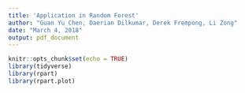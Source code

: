 ```yaml
---
title: 'Application in Random Forest'
author: "Guan Yu Chen, Daerian Dilkumar, Derek Frempong, Li Zong"
date: "March 4, 2018"
output: pdf_document
---
```


```r
knitr::opts_chunk$set(echo = TRUE)
library(tidyverse)
library(rpart)
library(rpart.plot)
```

\newpage
\begin{center}\textsc{\LARGE \underline{Appendix}}\end{center}
\appendix